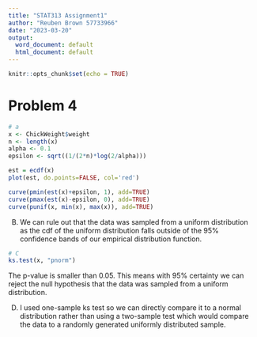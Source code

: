 ```yaml
---
title: "STAT313 Assignment1"
author: "Reuben Brown 57733966"
date: "2023-03-20"
output:
  word_document: default
  html_document: default
---
```


```r
knitr::opts_chunk$set(echo = TRUE)
```
# Problem 4

```r
# a
x <- ChickWeight$weight
n <- length(x)
alpha <- 0.1
epsilon <- sqrt((1/(2*n)*log(2/alpha)))

est = ecdf(x)
plot(est, do.points=FALSE, col='red')

curve(pmin(est(x)+epsilon, 1), add=TRUE)
curve(pmax(est(x)-epsilon, 0), add=TRUE)
curve(punif(x, min(x), max(x)), add=TRUE)
```
B) We can rule out that the data was sampled from a uniform
distribution as the cdf of the uniform distribution falls
outside of the 95% confidence bands of our empirical distribution
function.

```r
# C
ks.test(x, "pnorm")
```
The p-value is smaller than 0.05. This means with 95% certainty we can reject the null hypothesis that the data was sampled from a uniform distribution.

D) I used one-sample ks test so we can directly compare it to a normal distribution rather than using a two-sample test which would compare the data to a randomly generated uniformly distributed sample.


